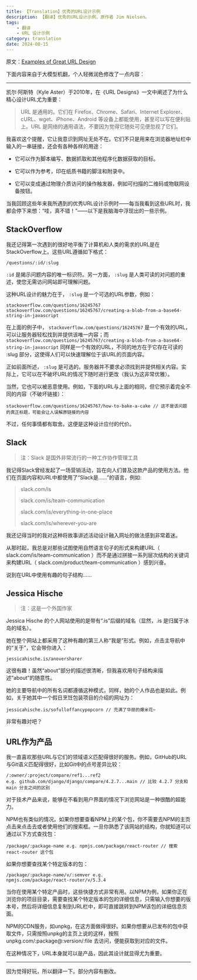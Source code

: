 ```yaml
---
title: 【Translation】优秀的URL设计示例
description: 【翻译】优秀的URL设计示例，原作者 Jim Nielsen。
tags:
    - 翻译
    - URL 设计示例
category: translation
date: 2024-08-15
---
```

原文：[Examples of Great URL Design](https://blog.jim-nielsen.com/2023/examples-of-great-urls/)

下面内容来自于大模型机翻，个人轻微润色修改了一点内容：

***

凯尔·阿斯特（Kyle Aster）于2010年，在《URL Designs》一文中阐述了为什么精心设计URL尤为重要：

>URL 是通用的。它们在 Firefox、Chrome、Safari、Internet Explorer、cURL、wget、iPhone、Android 等设备上都能使用，甚至可以写在便利贴上。URL 是网络的通用语法，不要因为觉得它随处可见便忽视了它们。

我喜欢这个提醒，它让我意识到网址无处不在。它们不只是用来在浏览器地址栏中输入的一串链接，还会有各种各样的用途：

- 它可以作为脚本编写、数据抓取和其他程序化数据获取的目标。

- 它可以作为参考，印在纸质书籍的脚注和附录中。

- 它可以变成通过物理介质访问的操作触发器，例如可扫描的二维码或物联网设备按钮。

当我回顾这些年来我所遇到的优秀URL设计示例时——每当我看到这些URL时，我都会停下来想：“哇，真不错！”——以下是我脑海中浮现出的一些示例。

## StackOverflow
我还记得第一次遇到的很好地平衡了计算机和人类的需求的URL是在StackOverflow上。这些URL遵循如下格式：

```
/questions/:id/:slug
```

`:id`  是揭示问题内容的唯一标识符。另一方面， `:slug`  是人类可读的对问题的重述，使您无需访问网站即可理解问题。

这种URL设计的魅力在于， `:slug` 是一个可选的URL参数，例如：

```
stackoverflow.com/questions/16245767
stackoverflow.com/questions/16245767/creating-a-blob-from-a-base64-string-in-javascript
```

在上面的例子中， `stackoverflow.com/questions/16245767` 是一个有效的URL，可以让服务器轻松找到并提供该唯一内容；而  `stackoverflow.com/questions/16245767/creating-a-blob-from-a-base64-string-in-javascript` 同样是一个有效的URL，不同的地方在于它存在可读的  :slug 部分，这使得人们可以快速理解位于该URL的页面内容。

正如前面所述， `:slug` 是可选的。服务器并不要求必须找到并提供相关内容。实际上，它可以在不破坏URL的情况下随时进行更改（我认为这非常优雅）。

当然，它也可以被恶意使用。例如，下面的URL与上面的相同，但它预示着完全不同的内容（不破坏链接）：

```
stackoverflow.com/questions/16245767/how-to-bake-a-cake // 这不是该问题的真正标题，可能会让人误解原链接的内容
```

不过，任何事情都有取舍。这便是这种设计应付的代价。

## Slack

> 注：Slack 是国外非常流行的一种工作协作管理工具

我记得Slack曾经发起了一场营销活动，旨在向人们普及这款产品的使用方法。他们在页面内容和URL中都使用了“Slack是……”的语言，例如:

> slack.com/is
> 
> slack.com/is/team-communication
> 
> slack.com/is/everything-in-one-place
>
> slack.com/is/wherever-you-are

我还记得当时的我对这种将故事讲述活动设计融入网址的做法感到非常着迷。

从那时起，我总是对那些试图使用自然语言句子的形式来构建URL（ slack.com/is/team-communication ）而不是通过拼接一系列层次结构的关键词来构建URL（ slack.com/product/team-communication ）感到兴奋。

说到在URL中使用有趣的句子结构…...

## Jessica Hische

> 注：这是一个外国作家

Jessica Hische 的个人网站使用的是带有“.is”后缀的域名（显然，.is 是归属于冰岛的域名）。

她在整个网站上都采用了这种有趣的第三人称“我是”形式。例如，点击主导航中的“关于”，它会带你进入：

```
jessicahische.is/anoversharer
```

这很有趣！虽然“about”部分的描述很清晰，但我喜欢用句子结构来描述“about”的随意性。

她的主要导航中的所有名词都遵循这种模式，同样，她的个人作品也是如此。例如，关于她其中一个假日烹饪包装项目的介绍的网址为：

```
jessicahische.is/sofulloffancypopcorn // 充满了华丽的爆米花~
```

非常有趣对吧？

## URL作为产品

我一直喜欢那些URL与它们的领域语义匹配得很好的服务。例如，GitHub的URL与Git语义匹配得很好，比如Git中的点号差异比较：

```
/:owner/:project/compare/ref1...ref2 
e.g. github.com/django/django/compare/4.2.7...main // 比较 4.2.7 分支和 main 分支之间的区别
```
对于技术产品来说，能够在不看到用户界面的情况下浏览网站是一种很酷的超能力。

NPM也有类似的情况。如果你想要查看NPM上的某个包，你不需要去NPM的主页点击来点击去或者使用他们的搜索框。一旦你熟悉了该网站的结构，你就知道可以通过以下方式查找包：
```
/package/:package-name e.g. npmjs.com/package/react-router // 搜索 react-router 这个包
```

如果你想要查找某个特定版本的包：

```
/package/:package-name/v/:semver e.g.
npmjs.com/package/react-router/v/5.3.4
```

当你在使用某个特定产品时，这些快捷方式非常有用。以NPM为例，如果你正在浏览你的项目目录，需要查找某个特定版本的包的详细信息，只需输入你想要的版本号，然后将详细信息复制到URL栏中，即可直接跳转到NPM该包的详细信息页面。

NPM的CDN服务，如unpkg，在这方面做得很好。如果你想要从已发布的包中获取文件，只需按照unpkg的主页上说的这样，按照 unpkg.com/:package@:version/:file 去访问，便能获取到对应的文件。

在这种情况下，URL本身就可以是产品，因此其设计就显得尤为重要。

***

<div style={{textAlign:"right"}}>因为觉得好玩，所以翻译一下。部分内容有删改。</div>